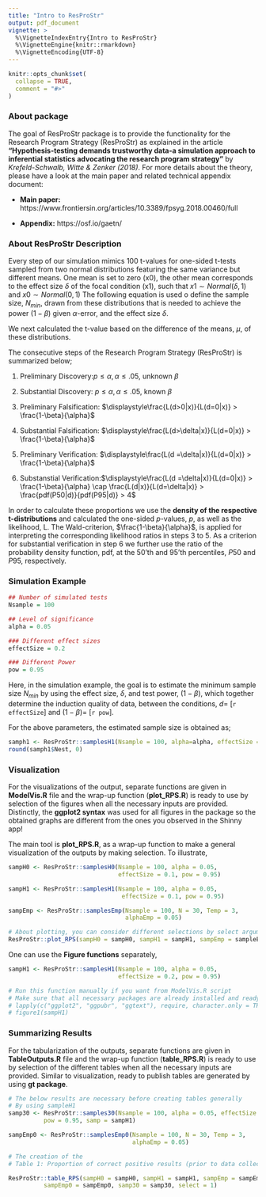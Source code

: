 ```yaml
---
title: "Intro to ResProStr"
output: pdf_document
vignette: >
  %\VignetteIndexEntry{Intro to ResProStr}
  %\VignetteEngine{knitr::rmarkdown}
  %\VignetteEncoding{UTF-8}
---
```


```r
knitr::opts_chunk$set(
  collapse = TRUE,
  comment = "#>"
)
```

### About package

The goal of ResProStr package is to provide the functionality for the Research Program Strategy (ResProStr) as explained in the article **"Hypothesis-testing demands trustworthy data-a simulation approach to inferential statistics advocating the research program strategy"** by *Krefeld-Schwalb, Witte & Zenker (2018)*. For more details about the theory, please have a look at the main paper and related technical appendix document: 

- **Main paper:** https://www.frontiersin.org/articles/10.3389/fpsyg.2018.00460/full

- **Appendix:** https://osf.io/gaetn/

### About ResProStr Description

Every step of our simulation mimics 100 t-values for one-sided t-tests sampled from two normal distributions featuring the same variance but different means. One mean is set to zero (x0), the other mean corresponds to the effect size $\delta$ of the focal condition (x1), such that $\displaystyle x1\sim Normal(\delta,1)$ and 
$\displaystyle x0\sim Normal(0,1)$ The following equation is used o define the sample size, $N_{min}$, drawn from these distributions that is needed to achieve the power $(1-\beta)$ given $\alpha$-error, and the effect size $\delta$.

\begin{equation} N = (z(1-\alpha)+z(1-\beta))^2/(\delta/\sqrt(2))^2 \end{equation}
We next calculated the t-value based on the difference of the means, $\mu$, of these distributions. 

\begin{equation} \displaystyle t = (\mu_{x1}-\mu_{x0})/\sqrt{2/n}\end{equation}

The consecutive steps of the Research Program Strategy (ResProStr) is summarized below; 

1. Preliminary Discovery:$p \leq \alpha, \alpha \leq .05$,  unknown $\beta$

2. Substantial Discovery: $p \leq \alpha,\alpha \leq .05$,  known $\beta$

3. Preliminary Falsification: $\displaystyle\frac{L(d>0|x)}{L(d=0|x)} > \frac{1-\beta}{\alpha}$ 

4. Substantial Falsification: $\displaystyle\frac{L(d>\delta|x)}{L(d=0|x)} > \frac{1-\beta}{\alpha}$

5. Preliminary Verification: $\displaystyle\frac{L(d =\delta|x)}{L(d=0|x)} > \frac{1-\beta}{\alpha}$

6. Substanstial Verification:$\displaystyle\frac{L(d =\delta|x)}{L(d=0|x)} > \frac{1-\beta}{\alpha} \cap \frac{L(d|x)}{L(d=\delta|x)} > \frac{pdf(P50|d)}{pdf(P95|d)} > 4$

In order to calculate these proportions we use the **density of the respective t-distributions** and calculated the one-sided *p*-values, *p*, as well as the likelihood, L. The Wald-criterion, $\frac{1-\beta}{\alpha}$, is applied for interpreting the corresponding likelihood ratios in steps 3 to 5. As a criterion for substantial verification in step 6 we further use the ratio of the probability density function, pdf, at the $50$'th and $95$'th percentiles, $P50$ and $P95$, respectively.

### Simulation Example 

```r
## Number of simulated tests
Nsample = 100

## Level of significance
alpha = 0.05

### Different effect sizes
effectSize = 0.2

### Different Power
pow = 0.95
```

Here, in the simulation example, the goal is to estimate the minimum sample size $N_{min}$ by using the effect size, $\delta$, and test power, $(1-\beta)$, which together determine the induction quality of data, between the conditions, $d=$ [`r effectSize`] and $(1-\beta)=$ [`r pow`]. 

For the above parameters, the estimated sample size is obtained as;

```r
samph1 <- ResProStr::samplesH1(Nsample = 100, alpha=alpha, effectSize = effectSize, pow = pow)
round(samph1$Nest, 0)
```

### Visualization

For the visualizations of the output, separate functions are given in **ModelVis.R** file and the wrap-up function (**plot_RPS.R**) is ready to use by selection of the figures when all the necessary inputs are provided. Distinctly, the **ggplot2 syntax** was used for all figures in the package so the obtained graphs are different from the ones you observed in the Shinny app!

The main tool is **plot_RPS.R**, as a wrap-up function to make a general visualization of the outputs by making selection. To illustrate,

```r
sampH0 <- ResProStr::samplesH0(Nsample = 100, alpha = 0.05, 
                               effectSize = 0.1, pow = 0.95)

sampH1 <- ResProStr::samplesH1(Nsample = 100, alpha = 0.05, 
                                effectSize = 0.1, pow = 0.95)

sampEmp <- ResProStr::samplesEmp(Nsample = 100, N = 30, Temp = 3, 
                                 alphaEmp = 0.05)

# About plotting, you can consider different selections by select argumen
ResProStr::plot_RPS(sampH0 = sampH0, sampH1 = sampH1, sampEmp = sampleEmp, select = 1)
```

One can use the **Figure functions** separately,

```r
sampH1 <- ResProStr::samplesH1(Nsample = 100, alpha = 0.05, 
                               effectSize = 0.2, pow = 0.95)

# Run this function manually if you want from ModelVis.R script
# Make sure that all necessary packages are already installed and ready to use 
# lapply(c("ggplot2", "ggpubr", "ggtext"), require, character.only = TRUE)
# figure1(sampH1)
```

### Summarizing Results

For the tabularization of the outputs, separate functions are given in 
**TableOutputs.R** file and the wrap-up function (**table_RPS.R**) is ready to use by selection of the different tables when all the necessary inputs are provided. Similar to visualization, ready to publish tables are generated by using **gt package**. 

```r
# The below results are necessary before creating tables generally
# By using sampleH1
samp30 <- ResProStr::samples30(Nsample = 100, alpha = 0.05, effectSize = 0.2,
          pow = 0.95, samp = sampH1)

sampEmp0 <- ResProStr::samplesEmp0(Nsample = 100, N = 30, Temp = 3, 
                                   alphaEmp = 0.05)

# The creation of the 
# Table 1: Proportion of correct positive results (prior to data collection)

ResProStr::table_RPS(sampH0 = sampH0, sampH1 = sampH1, sampEmp = sampEmp,
          sampEmp0 = sampEmp0, samp30 = samp30, select = 1)
```
